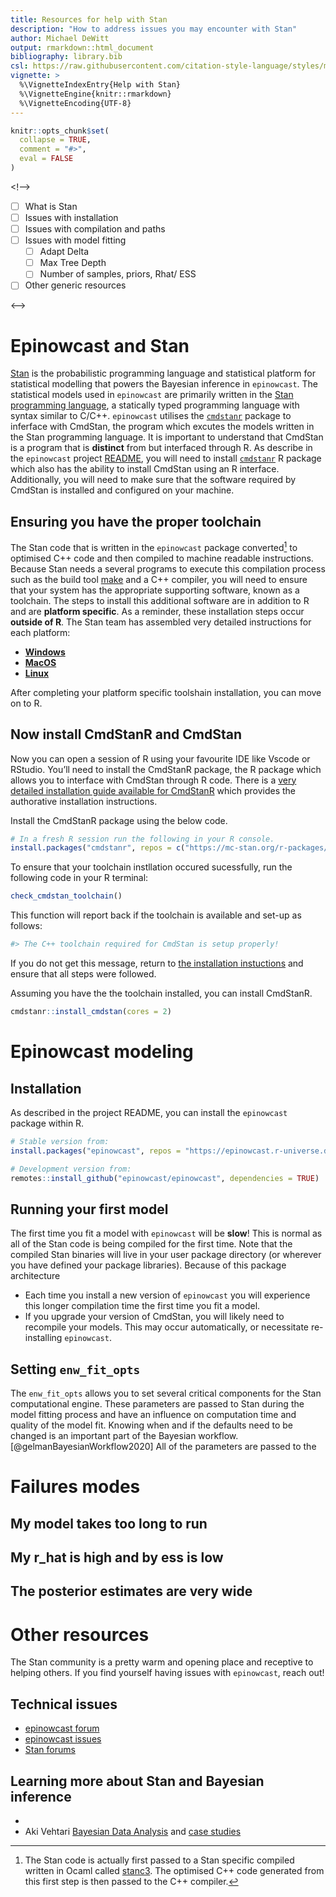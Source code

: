 ```yaml
---
title: Resources for help with Stan
description: "How to address issues you may encounter with Stan"
author: Michael DeWitt
output: rmarkdown::html_document
bibliography: library.bib
csl: https://raw.githubusercontent.com/citation-style-language/styles/master/apa-numeric-superscript-brackets.csl
vignette: >
  %\VignetteIndexEntry{Help with Stan}
  %\VignetteEngine{knitr::rmarkdown}
  %\VignetteEncoding{UTF-8}
---
```


```r
knitr::opts_chunk$set(
  collapse = TRUE,
  comment = "#>",
  eval = FALSE
)
```


<!-->

- [ ] What is Stan
- [ ] Issues with installation
- [ ] Issues with compilation and paths
- [ ] Issues with model fitting
  - [ ] Adapt Delta
  - [ ] Max Tree Depth
  - [ ] Number of samples, priors, Rhat/ ESS
- [ ] Other generic resources

<-->

# Epinowcast and Stan

[Stan](https://mc-stan.org/) is the probabilistic programming language and statistical platform for statistical modelling that powers the Bayesian inference in `epinowcast`.
The statistical models used in `epinowcast` are primarily written in the [Stan programming language](https://mc-stan.org/docs/reference-manual/index.html), a statically typed programming language with syntax similar to C/C++.
`epinowcast` utilises the [`cmdstanr`](https://mc-stan.org/cmdstanr/) package to inferface with CmdStan, the program which excutes the models written in the Stan programming language.
It is important to understand that CmdStan is a program that is **distinct** from but interfaced through R.
As describe in the `epinowcast` project [README](./index.html), you will need to install [`cmdstanr`](https://mc-stan.org/cmdstanr/)  R package which also has the ability to install CmdStan using an R interface. 
Additionally, you will need to make sure that the software required by CmdStan is installed and configured on your machine.

## Ensuring you have the proper toolchain {.toolchain}

The Stan code that is written in the `epinowcast` package converted[^1] to optimised C++ code and then compiled to machine readable instructions.
Because Stan needs a several programs to execute this compilation process such as the build tool [make](https://en.wikipedia.org/wiki/Make_(software)) and a C++ compiler, you will need to ensure that your system has the appropriate supporting software, known as a toolchain.
The steps to install this additional software are in addition to R and are **platform specific**.
As a reminder, these installation steps occur **outside of R**.
The Stan team has assembled very detailed instructions for each platform:

* [**Windows**](https://mc-stan.org/docs/cmdstan-guide/cmdstan-installation.html#windows)
* [**MacOS**](https://mc-stan.org/docs/cmdstan-guide/cmdstan-installation.html#macos)
* [**Linux**](https://mc-stan.org/docs/cmdstan-guide/cmdstan-installation.html#linux)


After completing your platform specific toolshain installation, you can move on to R.


## Now install CmdStanR and CmdStan

Now you can open a session of R using your favourite IDE like Vscode or RStudio.
You'll need to install the CmdStanR package, the R package which allows you to interface with CmdStan through R code.
There is a [very detailed installation guide available for CmdStanR](https://mc-stan.org/cmdstanr/articles/cmdstanr.html) which provides the authorative installation instructions.

Install the CmdStanR package using the below code.

```r
# In a fresh R session run the following in your R console.
install.packages("cmdstanr", repos = c("https://mc-stan.org/r-packages/", getOption("repos")))

```

To ensure that your toolchain instllation occured sucessfully, run the following code in your R terminal:

```r
check_cmdstan_toolchain()
```

This function will report back if the toolchain is available and set-up as follows:

```r
#> The C++ toolchain required for CmdStan is setup properly!
```

If you do not get this message, return to [the installation instuctions](#toolchain) and ensure that all steps were followed.

Assuming you have the the toolchain installed, you can install CmdStanR.

```r
cmdstanr::install_cmdstan(cores = 2)
```

# Epinowcast modeling

## Installation

As described in the project README, you can install the `epinowcast` package within R.

```r
# Stable version from:
install.packages("epinowcast", repos = "https://epinowcast.r-universe.dev")

# Development version from:
remotes::install_github("epinowcast/epinowcast", dependencies = TRUE)
```

## Running your first model

The first time you fit a model with `epinowcast` will be **slow**!
This is normal as all of the Stan code is being compiled for the first time.
Note that the compiled Stan binaries will live in your user package directory (or wherever you have defined your package libraries).
Because of this package architecture

- Each time you install a new version of `epinowcast` you will experience this longer compilation time the first time you fit a model.
- If you upgrade your version of CmdStan, you will likely need to recompile your models. This may occur automatically, or necessitate re-installing `epinowcast`.


## Setting `enw_fit_opts`

The `enw_fit_opts` allows you to set several critical components for the Stan computational engine.
These parameters are passed to Stan during the model fitting process and have an influence on computation time and quality of the model fit.
Knowing when and if the defaults need to be changed is an important part of the Bayesian workflow.[@gelmanBayesianWorkflow2020]
All of the parameters are passed to the 


# Failures modes

## My model takes too long to run


## My r_hat is high and by ess is low

## The posterior estimates are very wide

# Other resources

The Stan community is a pretty warm and opening place and receptive to helping others.
If you find yourself having issues with `epinowcast`, reach out!

## Technical issues

- [epinowcast forum](https://community.epinowcast.org/)
- [epinowcast issues](https://github.com/epinowcast/epinowcast/issues)
- [Stan forums](https://discourse.mc-stan.org/)

## Learning more about Stan and Bayesian inference

- [](https://betanalpha.github.io/writing/)
- Aki Vehtari [Bayesian Data Analysis](https://avehtari.github.io/BDA_R_demos/demos_rstan/) and [case studies](https://users.aalto.fi/~ave/casestudies.html)



[^1]: The Stan code is actually first passed to a Stan specific compiled written in Ocaml called [stanc3](https://github.com/stan-dev/stanc3).
The optimised C++ code generated from this first step is then passed to the C++ compiler.